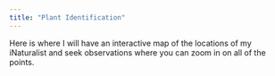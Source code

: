 ```yaml
---
title: "Plant Identification"
---
```


Here is where I will have an interactive map of the locations of my iNaturalist and seek observations where you can zoom in on all of the points.
